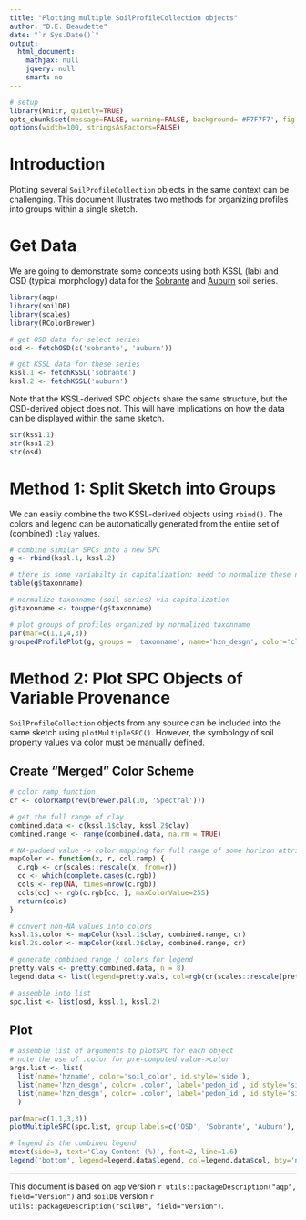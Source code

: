 ```yaml
---
title: "Plotting multiple SoilProfileCollection objects"
author: "D.E. Beaudette"
date: "`r Sys.Date()`"
output:
  html_document:
    mathjax: null
    jquery: null
    smart: no
---
```


```r
# setup
library(knitr, quietly=TRUE)
opts_chunk$set(message=FALSE, warning=FALSE, background='#F7F7F7', fig.align='center', fig.retina=2, dev='png', tidy=FALSE, verbose=FALSE)
options(width=100, stringsAsFactors=FALSE)
```


# Introduction
Plotting several `SoilProfileCollection` objects in the same context can be challenging. This document illustrates two methods for organizing profiles into groups within a single sketch.


# Get Data
We are going to demonstrate some concepts using both KSSL (lab) and OSD (typical morphology) data for the [Sobrante](http://casoilresource.lawr.ucdavis.edu/sde/?series=sobrante) and [Auburn](http://casoilresource.lawr.ucdavis.edu/sde/?series=auburn) soil series.

```r
library(aqp)
library(soilDB)
library(scales)
library(RColorBrewer)

# get OSD data for select series
osd <- fetchOSD(c('sobrante', 'auburn'))

# get KSSL data for these series
kssl.1 <- fetchKSSL('sobrante')
kssl.2 <- fetchKSSL('auburn')
```

Note that the KSSL-derived SPC objects share the same structure, but the OSD-derived object does not. This will have implications on how the data can be displayed within the same sketch.
```r
str(kss1.1)
str(kss1.2)
str(osd)
```

# Method 1: Split Sketch into Groups
We can easily combine the two KSSL-derived objects using `rbind()`. The colors and legend can be automatically generated from the entire set of (combined) `clay` values.
```r
# combine similar SPCs into a new SPC
g <- rbind(kssl.1, kssl.2)

# there is some variabilty in capitalization: need to normalize these names
table(g$taxonname)

# normalize taxonname (soil series) via capitalization
g$taxonname <- toupper(g$taxonname)

# plot groups of profiles organized by normalized taxonname
par(mar=c(1,1,4,3))
groupedProfilePlot(g, groups = 'taxonname', name='hzn_desgn', color='clay', label='pedon_id', id.style='side')
```


# Method 2: Plot SPC Objects of Variable Provenance
`SoilProfileCollection` objects from any source can be included into the same sketch using `plotMultipleSPC()`. However, the symbology of soil property values via color must be manually defined.

## Create "Merged" Color Scheme
```r
# color ramp function
cr <- colorRamp(rev(brewer.pal(10, 'Spectral')))

# get the full range of clay
combined.data <- c(kssl.1$clay, kssl.2$clay)
combined.range <- range(combined.data, na.rm = TRUE)

# NA-padded value -> color mapping for full range of some horizon attribute
mapColor <- function(x, r, col.ramp) {
  c.rgb <- cr(scales::rescale(x, from=r))
  cc <- which(complete.cases(c.rgb))
  cols <- rep(NA, times=nrow(c.rgb))
  cols[cc] <- rgb(c.rgb[cc, ], maxColorValue=255)
  return(cols)
}

# convert non-NA values into colors
kssl.1$.color <- mapColor(kssl.1$clay, combined.range, cr)
kssl.2$.color <- mapColor(kssl.2$clay, combined.range, cr)

# generate combined range / colors for legend
pretty.vals <- pretty(combined.data, n = 8)
legend.data <- list(legend=pretty.vals, col=rgb(cr(scales::rescale(pretty.vals)), maxColorValue=255))

# assemble into list
spc.list <- list(osd, kssl.1, kssl.2)
```


## Plot
```r
# assemble list of arguments to plotSPC for each object
# note the use of .color for pre-computed value->color 
args.list <- list(
  list(name='hzname', color='soil_color', id.style='side'), 
  list(name='hzn_desgn', color='.color', label='pedon_id', id.style='side'), 
  list(name='hzn_desgn', color='.color', label='pedon_id', id.style='side')
  )

par(mar=c(1,1,3,3))
plotMultipleSPC(spc.list, group.labels=c('OSD', 'Sobrante', 'Auburn'), args=args.list)

# legend is the combined legend
mtext(side=3, text='Clay Content (%)', font=2, line=1.6)
legend('bottom', legend=legend.data$legend, col=legend.data$col, bty='n', pch=15, horiz=TRUE, xpd=TRUE, inset=c(0, 0.99))
```




----------------------------
This document is based on `aqp` version `r utils::packageDescription("aqp", field="Version")` and `soilDB` version `r utils::packageDescription("soilDB", field="Version")`.



